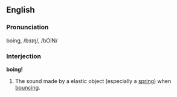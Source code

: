 ==English==
===Pronunciation===
boing, /bɔɪŋ/, /bOIN/

===Interjection===
'''boing!'''

#The sound made by a elastic object (especially a [[spring]]) when [[bounce|bouncing]].
